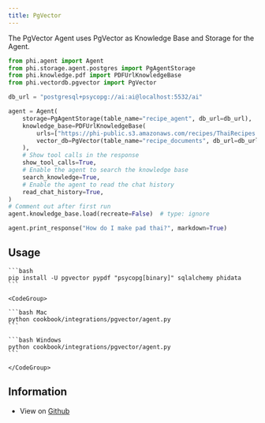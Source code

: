 ```yaml
---
title: PgVector
---
```


The PgVector Agent uses PgVector as Knowledge Base and Storage for the Agent.

```python
from phi.agent import Agent
from phi.storage.agent.postgres import PgAgentStorage
from phi.knowledge.pdf import PDFUrlKnowledgeBase
from phi.vectordb.pgvector import PgVector

db_url = "postgresql+psycopg://ai:ai@localhost:5532/ai"

agent = Agent(
    storage=PgAgentStorage(table_name="recipe_agent", db_url=db_url),
    knowledge_base=PDFUrlKnowledgeBase(
        urls=["https://phi-public.s3.amazonaws.com/recipes/ThaiRecipes.pdf"],
        vector_db=PgVector(table_name="recipe_documents", db_url=db_url),
    ),
    # Show tool calls in the response
    show_tool_calls=True,
    # Enable the agent to search the knowledge base
    search_knowledge=True,
    # Enable the agent to read the chat history
    read_chat_history=True,
)
# Comment out after first run
agent.knowledge_base.load(recreate=False)  # type: ignore

agent.print_response("How do I make pad thai?", markdown=True)
```

## Usage

<Steps>
  <Snippet file="create-venv-step.mdx" />

  <Snippet file="run-pgvector-step.mdx" />

  <Step title="Install libraries">

    ```bash
    pip install -U pgvector pypdf "psycopg[binary]" sqlalchemy phidata
    ```

  </Step>

  <Step title="Run PgVector Agent">

    <CodeGroup>

    ```bash Mac
    python cookbook/integrations/pgvector/agent.py
    ```

    ```bash Windows
    python cookbook/integrations/pgvector/agent.py
    ```

    </CodeGroup>

  </Step>

  </Steps>

## Information

- View on [Github](https://github.com/agno-agi/phidata/tree/main/cookbook/integrations/pgvector/agent.py)
